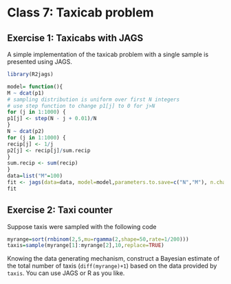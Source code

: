 # Class 7: Taxicab problem


## Exercise 1: Taxicabs with JAGS

:::{.example #taxicabs name="Taxicabs with JAGS" .lizi}
A simple implementation of the taxicab problem with a single sample is presented using JAGS. 
:::


```r
library(R2jags)

model= function(){
M ~ dcat(p1)
# sampling distribution is uniform over first N integers
# use step function to change p1[j] to 0 for j>N
for (j in 1:1000) {
p1[j] <- step(N - j + 0.01)/N
}
N ~ dcat(p2)
for (j in 1:1000) {
recip[j] <- 1/j
p2[j] <- recip[j]/sum.recip
}
sum.recip <- sum(recip)
}
data=list("M"=100)
fit <- jags(data=data, model=model,parameters.to.save=c("N","M"), n.chain=2, n.iter=100, n.thin=1, n.burn=0, DIC=FALSE)
fit
```


## Exercise 2: Taxi counter

:::{.exercise #taxi-counter name="Taxi counter" .prob}
Suppose taxis were sampled with the following code
```r
myrange=sort(rnbinom(2,5,mu=rgamma(2,shape=50,rate=1/200)))
taxis=sample(myrange[1]:myrange[2],10,replace=TRUE)
```
Knowing the data generating mechanism, construct a Bayesian estimate of the total number of taxis (`diff(myrange)+1`) based on the data provided by `taxis`. You can use JAGS or R as you like. 
:::

